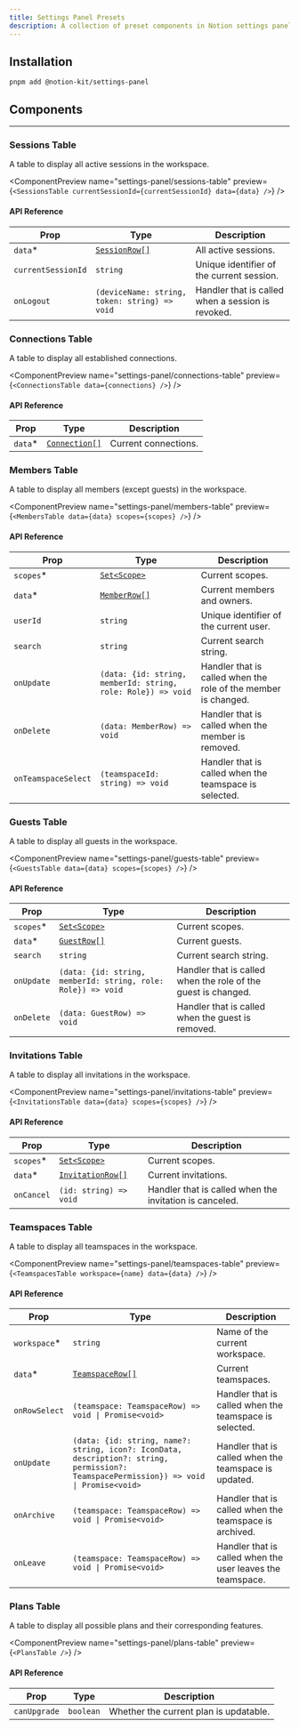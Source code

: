 ```yaml
---
title: Settings Panel Presets
description: A collection of preset components in Notion settings panel.
---
```


## Installation

```package-install
pnpm add @notion-kit/settings-panel
```

## Components

---

### Sessions Table

A table to display all active sessions in the workspace.

<ComponentPreview
  name="settings-panel/sessions-table"
  preview={`<SessionsTable currentSessionId={currentSessionId} data={data} />`}
/>

#### API Reference

| Prop               | Type                                                              | Description                                       |
| ------------------ | ----------------------------------------------------------------- | ------------------------------------------------- |
| `data`\*           | [`SessionRow[]`](/docs/blocks/settings-panel/objects#session-row) | All active sessions.                              |
| `currentSessionId` | `string`                                                          | Unique identifier of the current session.         |
| `onLogout`         | `(deviceName: string, token: string) => void`                     | Handler that is called when a session is revoked. |

### Connections Table

A table to display all established connections.

<ComponentPreview
  name="settings-panel/connections-table"
  preview={`<ConnectionsTable data={connections} />`}
/>

#### API Reference

| Prop     | Type                                                             | Description          |
| -------- | ---------------------------------------------------------------- | -------------------- |
| `data`\* | [`Connection[]`](/docs/blocks/settings-panel/objects#connection) | Current connections. |

### Members Table

A table to display all members (except guests) in the workspace.

<ComponentPreview
  name="settings-panel/members-table"
  preview={`<MembersTable data={data} scopes={scopes} />`}
/>

#### API Reference

| Prop                | Type                                                            | Description                                                    |
| ------------------- | --------------------------------------------------------------- | -------------------------------------------------------------- |
| `scopes`\*          | [`Set<Scope>`](/docs/blocks/settings-panel/scopes)              | Current scopes.                                                |
| `data`\*            | [`MemberRow[]`](/docs/blocks/settings-panel/objects#member-row) | Current members and owners.                                    |
| `userId`            | `string`                                                        | Unique identifier of the current user.                         |
| `search`            | `string`                                                        | Current search string.                                         |
| `onUpdate`          | `(data: {id: string, memberId: string, role: Role}) => void`    | Handler that is called when the role of the member is changed. |
| `onDelete`          | `(data: MemberRow) => void`                                     | Handler that is called when the member is removed.             |
| `onTeamspaceSelect` | `(teamspaceId: string) => void`                                 | Handler that is called when the teamspace is selected.         |

### Guests Table

A table to display all guests in the workspace.

<ComponentPreview
  name="settings-panel/guests-table"
  preview={`<GuestsTable data={data} scopes={scopes} />`}
/>

#### API Reference

| Prop       | Type                                                          | Description                                                   |
| ---------- | ------------------------------------------------------------- | ------------------------------------------------------------- |
| `scopes`\* | [`Set<Scope>`](/docs/blocks/settings-panel/scopes)            | Current scopes.                                               |
| `data`\*   | [`GuestRow[]`](/docs/blocks/settings-panel/objects#guest-row) | Current guests.                                               |
| `search`   | `string`                                                      | Current search string.                                        |
| `onUpdate` | `(data: {id: string, memberId: string, role: Role}) => void`  | Handler that is called when the role of the guest is changed. |
| `onDelete` | `(data: GuestRow) => void`                                    | Handler that is called when the guest is removed.             |

### Invitations Table

A table to display all invitations in the workspace.

<ComponentPreview
  name="settings-panel/invitations-table"
  preview={`<InvitationsTable data={data} scopes={scopes} />`}
/>

#### API Reference

| Prop       | Type                                                                    | Description                                             |
| ---------- | ----------------------------------------------------------------------- | ------------------------------------------------------- |
| `scopes`\* | [`Set<Scope>`](/docs/blocks/settings-panel/scopes)                      | Current scopes.                                         |
| `data`\*   | [`InvitationRow[]`](/docs/blocks/settings-panel/objects#invitation-row) | Current invitations.                                    |
| `onCancel` | `(id: string) => void`                                                  | Handler that is called when the invitation is canceled. |

### Teamspaces Table

A table to display all teamspaces in the workspace.

<ComponentPreview
  name="settings-panel/teamspaces-table"
  preview={`<TeamspacesTable workspace={name} data={data} />`}
/>

#### API Reference

| Prop          | Type                                                                                                                                    | Description                                                |
| ------------- | --------------------------------------------------------------------------------------------------------------------------------------- | ---------------------------------------------------------- |
| `workspace`\* | `string`                                                                                                                                | Name of the current workspace.                             |
| `data`\*      | [`TeamspaceRow[]`](/docs/blocks/settings-panel/objects#teamspace-row)                                                                   | Current teamspaces.                                        |
| `onRowSelect` | `(teamspace: TeamspaceRow) => void \| Promise<void>`                                                                                    | Handler that is called when the teamspace is selected.     |
| `onUpdate`    | `(data: {id: string, name?: string, icon?: IconData, description?: string, permission?: TeamspacePermission}) => void \| Promise<void>` | Handler that is called when the teamspace is updated.      |
| `onArchive`   | `(teamspace: TeamspaceRow) => void \| Promise<void>`                                                                                    | Handler that is called when the teamspace is archived.     |
| `onLeave`     | `(teamspace: TeamspaceRow) => void \| Promise<void>`                                                                                    | Handler that is called when the user leaves the teamspace. |

### Plans Table

A table to display all possible plans and their corresponding features.

<ComponentPreview
  name="settings-panel/plans-table"
  preview={`<PlansTable />`}
/>

#### API Reference

| Prop         | Type      | Description                            |
| ------------ | --------- | -------------------------------------- |
| `canUpgrade` | `boolean` | Whether the current plan is updatable. |

